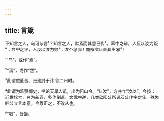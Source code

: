 ```yaml
---
---
---
```

title: 言箴
---







不知言之人，乌可与言¹？知言之人，默焉而其意已传²。幕中之辩，人反以汝为叛³；台中之评，人反以汝为倾⁴：汝不惩邪！而呶呶以害其生邪⁵！

¹“乌”，或作“焉”。

²“焉”，或作“然”。

³此谓佐董晋、张建封于汴 徐二州时。

⁴此谓为监察御史，坐论天旱人饥，出为阳山令。“以汝”，方并作“汝以”。今按：近世校本，务为新奇，多作倒语，文乖字逆，几类欧阳公所讥石公作字之怪，殊失韩公立言本意。今悉正之，不敢从也。

⁵“呶”，音饶。